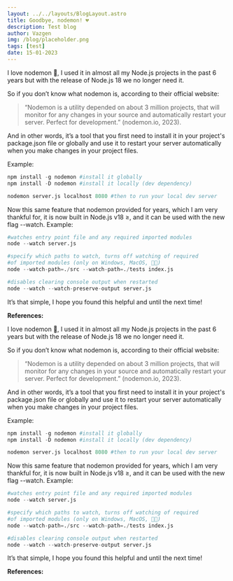 ```yaml
---
layout: ../../layouts/BlogLayout.astro
title: Goodbye, nodemon! 💔
description: Test blog
author: Vazgen
img: /blog/placeholder.png
tags: [test]
date: 15-01-2023
---
```


I love nodemon 💚, I used it in almost all my Node.js projects in the past 6 years but with the release of Node.js 18 we no longer need it.

So if you don’t know what nodemon is, according to their official website:

> “Nodemon is a utility depended on about 3 million projects, that will monitor for any changes in your source and automatically restart your server. Perfect for development.” (nodemon.io, 2023).

And in other words, it’s a tool that you first need to install it in your project's package.json file or globally and use it to restart your server automatically when you make changes in your project files.

Example:
```py
npm install -g nodemon #install it globally
npm install -D nodemon #install it locally (dev dependency)

nodemon server.js localhost 8080 #then to run your local dev server
```

Now this same feature that nodemon provided for years, which I am very thankful for, it is now built in Node.js v18 ≥, and it can be used with the new flag --watch. Example:

```py
#watches entry point file and any required imported modules
node --watch server.js

#specify which paths to watch, turns off watching of required 
#of imported modules (only on Windows, MacOS, 🐧😢) 
node --watch-path=./src --watch-path=./tests index.js

#disables clearing console output when restarted
node --watch --watch-preserve-output server.js
```

It’s that simple, I hope you found this helpful and until the next time!

**References:**

I love nodemon 💚, I used it in almost all my Node.js projects in the past 6 years but with the release of Node.js 18 we no longer need it.

So if you don’t know what nodemon is, according to their official website:

> “Nodemon is a utility depended on about 3 million projects, that will monitor for any changes in your source and automatically restart your server. Perfect for development.” (nodemon.io, 2023).

And in other words, it’s a tool that you first need to install it in your project's package.json file or globally and use it to restart your server automatically when you make changes in your project files.

Example:
```py
npm install -g nodemon #install it globally
npm install -D nodemon #install it locally (dev dependency)

nodemon server.js localhost 8080 #then to run your local dev server
```

Now this same feature that nodemon provided for years, which I am very thankful for, it is now built in Node.js v18 ≥, and it can be used with the new flag --watch. Example:

```py
#watches entry point file and any required imported modules
node --watch server.js

#specify which paths to watch, turns off watching of required 
#of imported modules (only on Windows, MacOS, 🐧😢) 
node --watch-path=./src --watch-path=./tests index.js

#disables clearing console output when restarted
node --watch --watch-preserve-output server.js
```

It’s that simple, I hope you found this helpful and until the next time!

**References:**